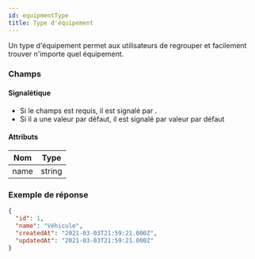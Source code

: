 ```yaml
---
id: equipmentType
title: Type d'équipement
---
```



Un type d'équipement permet aux utilisateurs de regrouper et facilement trouver n'importe quel
équipement.

### Champs

#### Signalétique

+ Si le champs est requis, il est signalé par <Required />.
+ Si il a une valeur par défaut, il est signalé par <DefaultValue>valeur par défaut</DefaultValue>

#### Attributs

Nom | Type
--- | ---
<Name>name</Name>  <Required /> | string

### Exemple de réponse

```json
{
  "id": 1,
  "name": "Véhicule",
  "createdAt": "2021-03-03T21:59:21.000Z",
  "updatedAt": "2021-03-03T21:59:21.000Z"
}
```